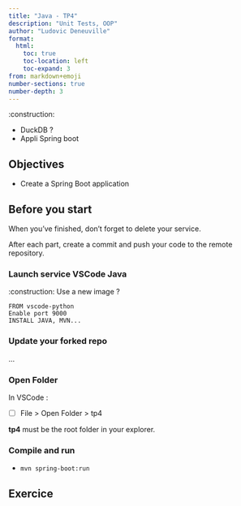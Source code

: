 ```yaml
---
title: "Java - TP4"
description: "Unit Tests, OOP"
author: "Ludovic Deneuville"
format:
  html:
    toc: true
    toc-location: left
    toc-expand: 3
from: markdown+emoji
number-sections: true
number-depth: 3
---
```


:construction:


:::{.notes}
- DuckDB ?
- Appli Spring boot
:::



## Objectives {.unnumbered}

- Create a Spring Boot application

## Before you start

When you've finished, don't forget to delete your service.

After each part, create a commit and push your code to the remote repository.

### Launch service VSCode Java

:construction: Use a new image ?

```
FROM vscode-python
Enable port 9000
INSTALL JAVA, MVN...
```

### Update your forked repo

...

### Open Folder

In VSCode :

- [ ] File > Open Folder > tp4

**tp4** must be the root folder in your explorer.


### Compile and run


- `mvn spring-boot:run`


## Exercice